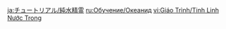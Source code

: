 {{Tutorial
|title    = Oceanids
|subtitle = New Entry
|type     = Enemies
|icon     = Icon Tutorial Monster.png
|about    = Rhodeia of Loch
|image1   = Tutorial Enemies Oceanids.png
|text1    = A noble elemental lifeform that dwells within bodies of pure water. In combat, it will expend and condense its life force into Hydro Mimics that attack its enemies. Although they are all aligned with Hydro, {{Color|help|different elements that react with Hydro}} are effective against different Hydro Mimics. Defeat these Mimics rapidly to overcome the Oceanid with ease.
|sort     = 2011
}}
<noinclude>
<!-- interwikis -->
[[ja:チュートリアル/純水精霊]]
[[ru:Обучение/Океанид]]
[[vi:Giáo Trình/Tinh Linh Nước Trong]]
</noinclude>